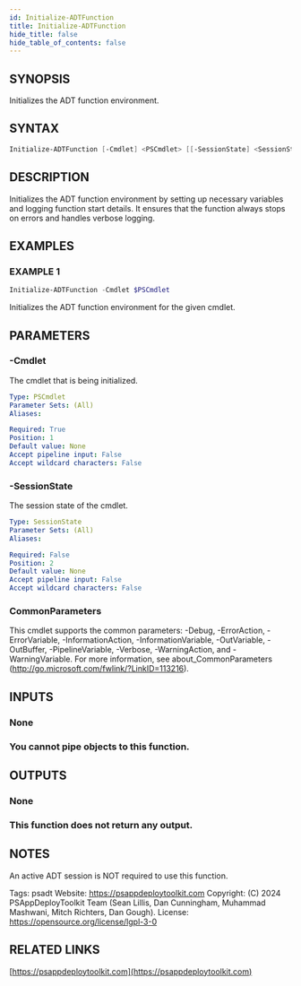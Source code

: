 ```yaml
---
id: Initialize-ADTFunction
title: Initialize-ADTFunction
hide_title: false
hide_table_of_contents: false
---
```


## SYNOPSIS

Initializes the ADT function environment.

## SYNTAX

```powershell
Initialize-ADTFunction [-Cmdlet] <PSCmdlet> [[-SessionState] <SessionState>] [<CommonParameters>]
```

## DESCRIPTION

Initializes the ADT function environment by setting up necessary variables and logging function start details.
It ensures that the function always stops on errors and handles verbose logging.

## EXAMPLES

### EXAMPLE 1

```powershell
Initialize-ADTFunction -Cmdlet $PSCmdlet
```

Initializes the ADT function environment for the given cmdlet.

## PARAMETERS

### -Cmdlet

The cmdlet that is being initialized.

```yaml
Type: PSCmdlet
Parameter Sets: (All)
Aliases:

Required: True
Position: 1
Default value: None
Accept pipeline input: False
Accept wildcard characters: False
```

### -SessionState

The session state of the cmdlet.

```yaml
Type: SessionState
Parameter Sets: (All)
Aliases:

Required: False
Position: 2
Default value: None
Accept pipeline input: False
Accept wildcard characters: False
```

### CommonParameters

This cmdlet supports the common parameters: -Debug, -ErrorAction, -ErrorVariable, -InformationAction, -InformationVariable, -OutVariable, -OutBuffer, -PipelineVariable, -Verbose, -WarningAction, and -WarningVariable.
For more information, see about_CommonParameters (http://go.microsoft.com/fwlink/?LinkID=113216).

## INPUTS

### None

### You cannot pipe objects to this function.
## OUTPUTS

### None

### This function does not return any output.
## NOTES
An active ADT session is NOT required to use this function.

Tags: psadt
Website: https://psappdeploytoolkit.com
Copyright: (C) 2024 PSAppDeployToolkit Team (Sean Lillis, Dan Cunningham, Muhammad Mashwani, Mitch Richters, Dan Gough).
License: https://opensource.org/license/lgpl-3-0

## RELATED LINKS

[https://psappdeploytoolkit.com](https://psappdeploytoolkit.com)
